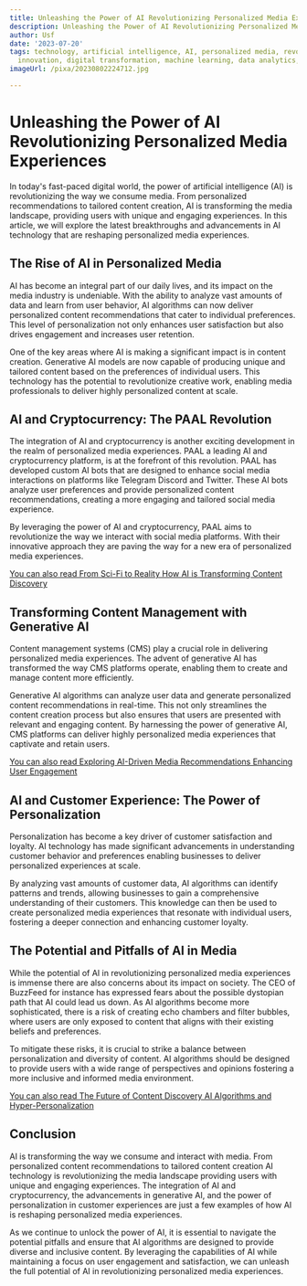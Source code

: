 ```yaml
---
title: Unleashing the Power of AI Revolutionizing Personalized Media Experiences
description: Unleashing the Power of AI Revolutionizing Personalized Media Experiences
author: Usf
date: '2023-07-20'
tags: technology, artificial intelligence, AI, personalized media, revolutionizing,
  innovation, digital transformation, machine learning, data analytics, user experience
imageUrl: /pixa/20230802224712.jpg

---
```

# Unleashing the Power of AI Revolutionizing Personalized  Media Experiences

In today's fast-paced digital world, the power of artificial  intelligence (AI) is revolutionizing the way we consume media. From personalized recommendations to tailored content creation, AI  is transforming the media landscape, providing users with unique and engaging experiences. In this article,  we will explore the latest breakthroughs and advancements in AI technology that are reshaping personalized media experiences.

## The Rise of AI in Personalized Media

AI  has become an integral  part of our daily lives, and its impact on the media industry is undeniable. With the ability to analyze vast amounts of data and learn from user behavior, AI algorithms can now deliver personalized content recommendations that cater to individual preferences. This level of personalization not  only enhances user satisfaction but also  drives engagement and increases  user  retention.

One of the key areas where AI is making a significant impact is in  content creation. Generative AI models are now capable  of producing  unique and tailored content based on the preferences of  individual users.  This technology has the potential to revolutionize creative work, enabling  media  professionals to deliver highly personalized content at scale.

## AI  and Cryptocurrency: The PAAL Revolution

The integration  of AI and cryptocurrency is another exciting development in  the realm of personalized media experiences. PAAL a leading AI and cryptocurrency platform, is at the forefront of this revolution. PAAL has developed custom AI bots that are designed to enhance social media interactions on platforms like Telegram Discord and Twitter. These AI bots  analyze user preferences and provide personalized content recommendations, creating a more engaging and tailored social media experience.

By leveraging the power of AI  and cryptocurrency, PAAL aims  to revolutionize the  way  we interact with social media platforms. With their innovative approach they are paving the way for a new era of  personalized media experiences.

[You can also read From Sci-Fi to Reality How AI is Transforming  Content Discovery](From%20Sci-Fi%20to%20Reality%20How%20AI%20is%20Transforming%20Content%20Discovery)


## Transforming Content Management with Generative AI

Content management systems (CMS) play a  crucial role in delivering personalized media experiences. The advent of generative AI has transformed the way CMS platforms operate, enabling them  to create and manage content more efficiently.

Generative AI algorithms can analyze user data  and generate personalized content recommendations in real-time. This not only streamlines the content creation process but also ensures  that users are presented with relevant and engaging content. By harnessing the power of generative AI, CMS platforms can deliver highly personalized media experiences that captivate and retain users.

[You can also read Exploring AI-Driven Media  Recommendations Enhancing User Engagement](Exploring%20AI-Driven%20Media%20Recommendations%20Enhancing%20User%20Engagement)


## AI and Customer Experience: The Power of Personalization

Personalization has become a key driver of customer satisfaction and loyalty. AI  technology  has  made significant advancements in understanding customer  behavior and preferences enabling  businesses  to deliver personalized experiences at scale.

By analyzing vast amounts of customer data, AI algorithms can identify patterns and  trends, allowing  businesses to  gain  a comprehensive understanding of their customers. This knowledge can then be used to create personalized media experiences that resonate with individual users, fostering a deeper connection and enhancing customer loyalty.

## The Potential and  Pitfalls of AI in  Media

While the potential of AI  in revolutionizing personalized media  experiences is immense there are also concerns about its impact on society. The CEO of BuzzFeed for instance has expressed fears  about the possible dystopian  path that AI could lead us down. As AI algorithms become more sophisticated, there is a risk of creating echo chambers and filter bubbles, where users are only exposed to content that aligns with their existing beliefs and preferences.

To mitigate these risks, it is crucial to strike a balance  between personalization  and diversity of content.  AI algorithms should be designed to provide users with a wide range of perspectives and opinions fostering a more inclusive  and  informed media  environment.

[You can also read The Future of Content Discovery  AI Algorithms  and Hyper-Personalization](The%20Future%20of%20Content%20Discovery%20AI%20Algorithms%20and%20Hyper-Personalization)


##  Conclusion

AI is transforming  the way  we consume and  interact  with  media. From personalized content recommendations to tailored content creation AI technology is  revolutionizing the media landscape providing users with unique and engaging experiences. The integration of AI and cryptocurrency, the advancements in generative AI, and the  power of personalization in customer experiences are just  a few examples of how AI is reshaping personalized media experiences.

As  we  continue  to unlock the  power of AI, it  is essential to navigate the potential pitfalls and ensure that AI algorithms are designed to provide diverse and inclusive content.  By leveraging the capabilities of AI while maintaining a  focus  on user engagement and satisfaction, we  can unleash the full potential of AI in revolutionizing personalized media  experiences.